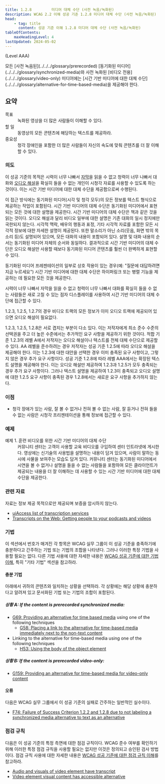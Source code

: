 ```yaml
---
title: 1.2.8         미디어 대체 수단 (사전 녹음/녹화된)
description: WCAG 2.2 이해 성공 기준 1.2.8 미디어 대체 수단 (사전 녹음/녹화된)
head:
    - tag: title
      content: 성공 기준 이해 1.2.8 미디어 대체 수단 (사전 녹음/녹화된)
tableOfContents:
    maxHeadingLevel: 4
lastUpdated: 2024-05-02
---
```



(Level AAA)

<Card title="성공 기준(SC)">
모든 [사전 녹음된](../../../glossary/prerecorded) [동기화된 미디어](../../../glossary/synchronized-media)와 사전 녹화된 [비디오 전용](../../../glossary/video-only) 미디어에는 [시간 기반 미디어에 대한 대체 수단](../../../glossary/alternative-for-time-based-media)을 제공해야 한다.
</Card>

## 요약

<dl>
<dt>목표</dt>
<dd>녹화된 영상을 더 많은 사람들이 이해할 수 있다.</dd>
<dt>할 일</dt>
<dd>동영상의 모든 콘텐츠에 해당하는 텍스트를 제공하라.</dd>
<dt>중요성</dt>
<dd>청각 장애인을 포함한 더 많은 사람들이 자신의 속도에 맞춰 콘텐츠를 더 잘 이해할 수 있다.</dd>
</dl>

### 의도

이 성공 기준의 목적은 시력이 너무 나빠서 [자막](../../../glossary/captions)을 읽을 수 없고 청력이 너무 나빠서 대화와 [오디오 해설](../../../glossary/audio-description)을 확실히 들을 수 없는 개인이 시청각 자료를 사용할 수 있도록 하는 것이다. 이는 시간 기반 미디어에 대한 대체 수단을 제공함으로써 수행된다.

이 접근 방식에는 동기화된 미디어(시각 및 청각 모두)의 모든 정보를 텍스트 형식으로 제공하는 작업이 포함된다. 시간 기반 미디어의 대체 수단은 동기화된 미디어에서 표현되는 모든 것에 대한 설명을 제공한다. 시간 기반 미디어의 대체 수단은 책과 같은 것을 읽는 것이다. 오디오 해설과 달리 비디오 일부에 대한 설명은 기존 대화의 일시 정지에만 국한되지 않는다. 시각적 맥락, 배우의 행동과 표정, 기타 시각적 자료를 포함한 모든 시각적 정보에 대한 자세한 설명이 제공된다. 또한 말소리가 아닌 소리(웃음, 화면 밖의 목소리 등)도 설명되어 있으며, 모든 대화의 내용이 포함되어 있다. 설명 및 대화 내용의 순서는 동기화된 미디어 자체의 순서와 동일하다. 결과적으로 시간 기반 미디어의 대체 수단은 오디오 해설만 사용할 때보다 동기화된 미디어 콘텐츠를 훨씬 더 완벽하게 표현할 수 있다.

동기화된 미디어 프레젠테이션의 일부로 상호 작용이 있는 경우(예: "질문에 대답하려면 지금 누르세요") 시간 기반 미디어에 대한 대체 수단은 하이퍼링크 또는 병렬 기능을 제공하는 데 필요한 모든 것을 제공한다.

시력이 너무 나빠서 자막을 읽을 수 없고 청력이 너무 나빠서 대화를 확실히 들을 수 없는 사람들은 새로 고칠 수 있는 점자 디스플레이를 사용하여 시간 기반 미디어의 대체 수단에 접근할 수 있다.

<Card title="참고">
1.2.3, 1.2.5, 1.2.7의 경우 비디오 트랙의 모든 정보가 이미 오디오 트랙에 제공되어 있으면 오디오 해설이 필요없다.

1.2.3, 1.2.5, 1.2.8은 서로 겹치는 부분이 다소 있다. 이는 저작자에게 최소 준수 수준의 선택권을 주고 더 높은 수준에서는 추가적인 요구 사항을 제공하기 위한 것이다. 적합 기준 1.2.3의 레벨 A에서 저작자는 오디오 해설이나 텍스트를 전체 대체 수단으로 제공할 수 있다. AA 레벨을 준수하려는 경우 저작자는 성공 기준 1.2.5에 따라 오디오 해설을 제공해야 한다. 이는 1.2.3에 대한 대안을 선택한 경우 이미 충족된 요구 사항이고, 그렇지 않은 경우 추가 요구 사항이다. 성공 기준 1.2.8에 따라 레벨 AAA에서는 확장된 텍스트 설명을 제공해야 한다. 이는 오디오 해설만 제공하여 1.2.3과 1.2.5가 모두 충족되는 경우 추가 요구 사항이다. 그러나 텍스트 설명을 제공하여 1.2.3이 충족되고 오디오 설명에 대한 1.2.5 요구 사항이 충족된 경우 1.2.8에서는 새로운 요구 사항을 추가하지 않는다.
</Card>

### 이점

*   청각 장애가 있는 사람, 잘 볼 수 없거나 전혀 볼 수 없는 사람, 잘 듣거나 전혀 들을 수 없는 사람은 시청각 프리젠테이션을 통해 정보에 접근할 수 있다.

### 예제

<dl>
    <dt>예제 1. 훈련 비디오를 위한 시간 기반 미디어의 대체 수단</dt>
    <dd>
        커뮤니티 센터는 고객이 사용할 교육 비디오를 구입하여 센터 인트라넷에 게시한다. 영상에는 신기술의 사용법을 설명하는 내용이 담겨 있으며, 사람이 말하는 동시에 사물을 보여주는 모습도 담겨 있다. 커뮤니티 센터는 동기화된 미디어에서 시연을 볼 수 없거나 설명을 들을 수 없는 사람들을 포함하여 모든 클라이언트가 제공되는 내용을 더 잘 이해하는 데 사용할 수 있는 시간 기반 미디어에 대한 대체 수단을 제공한다.
    </dd>
</dl>

### 관련 자료

자료는 정보 제공 목적으로만 제공되며 보증을 암시하지 않는다.

*   [uiAccess list of transcription services](http://www.uiaccess.com/transcripts/transcript_services.html)
*   [Transcripts on the Web: Getting people to your podcasts and videos](http://www.uiaccess.com/transcripts/transcripts_on_the_web.html)

### 기법

이 섹션에서 번호가 매겨진 각 항목은 WCAG 실무 그룹이 이 성공 기준을 충족하기에 충분하다고 간주하는 기법 또는 기법의 조합을 나타낸다. 그러나 이러한 특정 기법을 사용할 필요는 없다. 다른 기법 사용에 대한 자세한 내용은 [WCAG 성공 기준에 대한 기법 이해](../understanding-techniques), 특히 "기타 기법" 섹션을 참고하라.

#### 충분 기법

아래에서 귀하의 콘텐츠와 일치하는 상황을 선택하라. 각 상황에는 해당 상황에 충분하다고 알려져 있고 문서화된 기법 또는 기법의 조합이 포함된다.

##### 상황 A: If the content is prerecorded synchronized media:

*   [G69: Providing an alternative for time based media](https://www.w3.org/WAI/WCAG22/Techniques/general/G69) using one of the following techniques
    *   [G58: Placing a link to the alternative for time-based media immediately next to the non-text content](https://www.w3.org/WAI/WCAG22/Techniques/general/G58)
*   Linking to the alternative for time-based media using one of the following techniques
    *   [H53: Using the body of the object element](https://www.w3.org/WAI/WCAG22/Techniques/html/H53)

##### 상황 B: If the content is prerecorded video-only:

*   [G159: Providing an alternative for time-based media for video-only content](https://www.w3.org/WAI/WCAG22/Techniques/general/G159)

#### 오류

다음은 WCAG 실무 그룹에서 이 성공 기준의 실패로 간주하는 일반적인 실수이다.

*   [F74: Failure of Success Criterion 1.2.2 and 1.2.8 due to not labeling a synchronized media alternative to text as an alternative](https://www.w3.org/WAI/WCAG22/Techniques/failures/F74)

### 점검 규칙

다음은 이 성공 기준의 특정 측면에 대한 점검 규칙이다. WCAG 준수 여부를 확인하기 위해 이러한 특정 점검 규칙을 사용할 필요는 없지만 이것은 정의되고 승인된 검사 방법이다. 점검 규칙 사용에 대한 자세한 내용은 [WCAG 성공 기준에 대한 점검 규칙 이해](../understanding-act-rules)를 참고하라.

*   [Audio and visuals of video element have transcript](https://www.w3.org/WAI/standards-guidelines/act/rules/1a02b0/proposed/)
*   [Video element visual content has accessible alternative](https://www.w3.org/WAI/standards-guidelines/act/rules/c5a4ea/proposed/)

